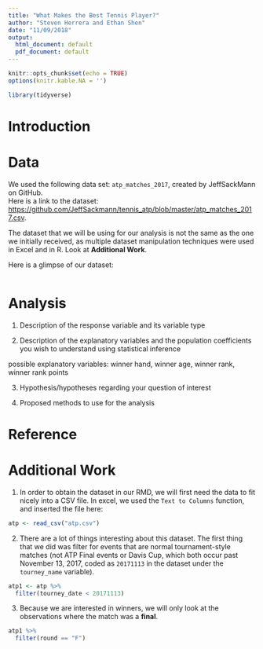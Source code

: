 ```yaml
---
title: "What Makes the Best Tennis Player?"
author: "Steven Herrera and Ethan Shen"
date: "11/09/2018"
output:
  html_document: default
  pdf_document: default
---
```


```r
knitr::opts_chunk$set(echo = TRUE)
options(knitr.kable.NA = '')
```

```r
library(tidyverse)
```

# Introduction

# Data 

We used the following data set: `atp_matches_2017`, created by JeffSackMann on GitHub.  
Here is a link to the dataset: [https://github.com/JeffSackmann/tennis_atp/blob/master/atp_matches_2017.csv](https://github.com/JeffSackmann/tennis_atp/blob/master/atp_matches_2017.csv).  
  
The dataset that we will be using for our analysis is not the same as the one we initially received, as multiple dataset manipulation techniques were used in Excel and in R. Look at **Additional Work**.

Here is a glimpse of our dataset:
```r

```




# Analysis 

1) Description of the response variable and its variable type

2) Description of the explanatory variables and the population coefficients you wish to understand using statistical inference

possible explanatory variables: winner hand, winner age, winner rank, winner rank points

3) Hypothesis/hypotheses regarding your question of interest

4) Proposed methods to use for the analysis 

# Reference 



# Additional Work 

1) In order to obtain the dataset in our RMD, we will first need the data to fit nicely into a CSV file. In excel, we used the `Text to Columns` function, and inserted the file here:

```r
atp <- read_csv("atp.csv")
```

2) There are a lot of things interesting about this dataset. The first thing that we did was filter for events that are normal tournament-style matches (not ATP Final events or Davis Cup, which both occur past November 13, 2017, coded as `20171113` in the dataset under the `tourney_name` variable).

```r
atp1 <- atp %>%
  filter(tourney_date < 20171113)
```

3) Because we are interested in winners, we will only look at the observations where the match was a **final**.

```r
atp1 %>%
  filter(round == "F")
```



